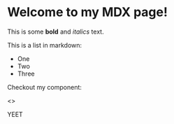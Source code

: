 # Welcome to my MDX page!

This is some **bold** and _italics_ text.

This is a list in markdown:

- One
- Two
- Three

Checkout my component:

<>
  <p>YEET</p>
</>
